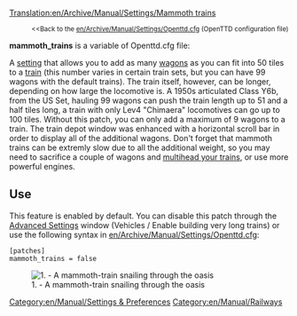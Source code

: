 [[Translation:en/Archive/Manual/Settings/Mammoth trains]]
{{en/Historic|Information on this page applies '''since 0.2.0 to 1.0.5'''.
:*for '''1.1.0 and later''' - See [[en/Archive/Manual/Settings/Advanced Settings/Vehicles#maximum-train-length|Maximum Train length setting]].}}

:<small><<Back to the [[en/Archive/Manual/Settings/Openttd.cfg]] (OpenTTD configuration file)</small>

'''mammoth_trains''' is a variable of Openttd.cfg file:

A [[en/Archive/Manual/Settings/Advanced Settings|setting]] that allows you to add as many [[en/Manual/Trains|wagons]] as you can fit into 50 tiles to a [[en/Manual/Trains|train]] (this number varies in certain train sets, but you can have 99 wagons with the default trains). The train itself, however, can be longer, depending on how large the locomotive is. A 1950s articulated Class Y6b, from the US Set, hauling 99 wagons can push the train length up to 51 and a half tiles long, a train with only Lev4 "Chimaera" locomotives can go up to 100 tiles. Without this patch, you can only add a maximum of 9 wagons to a train. The train depot window was enhanced with a horizontal scroll bar in order to display all of the additional wagons. Don't forget that mammoth trains can be extremly slow due to all the additional weight, so you may need to sacrifice a couple of wagons and [[en/Archive/Manual/Multiheaded trains|multihead your trains]], or use more powerful engines.

== Use ==
This feature is enabled by default. You can disable this patch through the [[en/Archive/Manual/Settings/Advanced Settings/Vehicles#enable-building-very-long-trains|Advanced Settings]] window (Vehicles / Enable building very long trains) or use the following syntax in [[en/Archive/Manual/Settings/Openttd.cfg]]:
<pre>
[patches]
mammoth_trains = false
</pre>
[[File:en/Archive/Manual/Settings/MammothTrains.png|center|frame|1. - A mammoth-train snailing through the oasis]]

[[Category:en/Manual/Settings & Preferences]]
[[Category:en/Manual/Railways]]